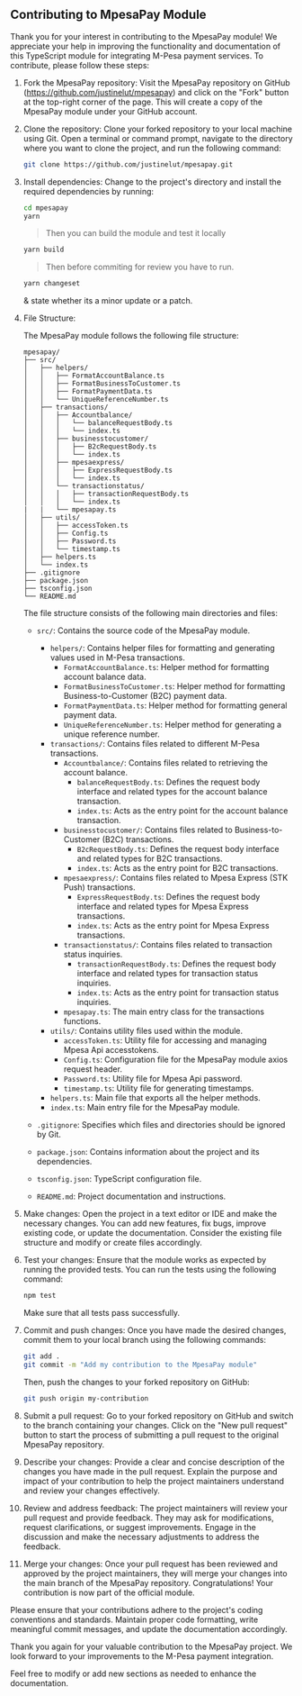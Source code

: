 ## Contributing to MpesaPay Module

Thank you for your interest in contributing to the MpesaPay module! We appreciate your help in improving the functionality and documentation of this TypeScript module for integrating M-Pesa payment services. To contribute, please follow these steps:

1. Fork the MpesaPay repository: Visit the MpesaPay repository on GitHub (https://github.com/justinelut/mpesapay) and click on the "Fork" button at the top-right corner of the page. This will create a copy of the MpesaPay module under your GitHub account.

2. Clone the repository: Clone your forked repository to your local machine using Git. Open a terminal or command prompt, navigate to the directory where you want to clone the project, and run the following command:

   ```bash
   git clone https://github.com/justinelut/mpesapay.git
   ```

3. Install dependencies: Change to the project's directory and install the required dependencies by running:

   ```bash
   cd mpesapay
   yarn 
   ```

   > Then you can build the module and test it locally
   ```bash
   yarn build
   ```

   > Then before commiting for review you have to run.
   ```bash
   yarn changeset
   ```

   & state whether its a minor update or a patch.


4. File Structure:

   The MpesaPay module follows the following file structure:

   ```
   mpesapay/
   ├── src/
   │   ├── helpers/
   │   │   ├── FormatAccountBalance.ts
   │   │   ├── FormatBusinessToCustomer.ts
   │   │   ├── FormatPaymentData.ts
   │   │   └── UniqueReferenceNumber.ts
   │   ├── transactions/
   │   │   ├── Accountbalance/
   │   │   │   └── balanceRequestBody.ts
   │   │   │   └── index.ts
   │   │   ├── businesstocustomer/
   │   │   │   ├── B2cRequestBody.ts
   │   │   │   └── index.ts
   │   │   ├── mpesaexpress/
   │   │   │   ├── ExpressRequestBody.ts
   │   │   │   └── index.ts
   │   │   └── transactionstatus/
   │   │   │   ├── transactionRequestBody.ts
   │   │   │   └── index.ts
   |   |   └── mpesapay.ts
   │   ├── utils/
   │   │   ├── accessToken.ts
   │   │   ├── Config.ts
   │   │   ├── Password.ts
   │   │   └── timestamp.ts
   │   ├── helpers.ts
   │   └── index.ts
   ├── .gitignore
   ├── package.json
   ├── tsconfig.json
   └── README.md
   ```

   The file structure consists of the following main directories and files:

   - `src/`: Contains the source code of the MpesaPay module.
     - `helpers/`: Contains helper files for formatting and generating values used in M-Pesa transactions.
       - `FormatAccountBalance.ts`: Helper method for formatting account balance data.
       - `FormatBusinessToCustomer.ts`: Helper method for formatting Business-to-Customer (B2C) payment data.
       - `FormatPaymentData.ts`: Helper method for formatting general payment data.
       - `UniqueReferenceNumber.ts`: Helper method for generating a unique reference number.
     - `transactions/`: Contains files related to different M-Pesa transactions.
       - `Accountbalance/`: Contains files related to retrieving the account balance.
         - `balanceRequestBody.ts`: Defines the request body interface and related types for the account balance transaction.
         - `index.ts`: Acts as the entry point for the account balance transaction.
       - `businesstocustomer/`: Contains files related to Business-to-Customer (B2C) transactions.
         - `B2cRequestBody.ts`: Defines the request body interface and related types for B2C transactions.
         - `index.ts`: Acts as the entry point for B2C transactions.
       - `mpesaexpress/`: Contains files related to Mpesa Express (STK Push) transactions.
         - `ExpressRequestBody.ts`: Defines the request body interface and related types for Mpesa Express transactions.
         - `index.ts`: Acts as the entry point for Mpesa Express transactions.
       - `transactionstatus/`: Contains files related to transaction status inquiries.
         - `transactionRequestBody.ts`: Defines the request body interface and related types for transaction status inquiries.
         - `index.ts`: Acts as the entry point for transaction status inquiries.
       - `mpesapay.ts`: The main entry class for the transactions functions.
     - `utils/`: Contains utility files used within the module.
       - `accessToken.ts`: Utility file for accessing and managing Mpesa Api accesstokens.
       - `Config.ts`: Configuration file for the MpesaPay module axios request header.
       - `Password.ts`: Utility file for Mpesa Api password.
       - `timestamp.ts`: Utility file for generating timestamps.
     - `helpers.ts`: Main file that exports all the helper methods.
     - `index.ts`: Main entry file for the MpesaPay module.

   - `.gitignore`: Specifies which files and directories should be ignored by Git.
   - `package.json`: Contains information about the project and its dependencies.
   - `tsconfig.json`: TypeScript configuration file.
   - `README.md`: Project documentation and instructions.

5. Make changes: Open the project in a text editor or IDE and make the necessary changes. You can add new features, fix bugs, improve existing code, or update the documentation. Consider the existing file structure and modify or create files accordingly.

6. Test your changes: Ensure that the module works as expected by running the provided tests. You can run the tests using the following command:

   ```bash
   npm test
   ```

   Make sure that all tests pass successfully.

7. Commit and push changes: Once you have made the desired changes, commit them to your local branch using the following commands:

   ```bash
   git add .
   git commit -m "Add my contribution to the MpesaPay module"
   ```

   Then, push the changes to your forked repository on GitHub:

   ```bash
   git push origin my-contribution
   ```

8. Submit a pull request: Go to your forked repository on GitHub and switch to the branch containing your changes. Click on the "New pull request" button to start the process of submitting a pull request to the original MpesaPay repository.

9. Describe your changes: Provide a clear and concise description of the changes you have made in the pull request. Explain the purpose and impact of your contribution to help the project maintainers understand and review your changes effectively.

10. Review and address feedback: The project maintainers will review your pull request and provide feedback. They may ask for modifications, request clarifications, or suggest improvements. Engage in the discussion and make the necessary adjustments to address the feedback.

11. Merge your changes: Once your pull request has been reviewed and approved by the project maintainers, they will merge your changes into the main branch of the MpesaPay repository. Congratulations! Your contribution is now part of the official module.

Please ensure that your contributions adhere to the project's coding conventions and standards. Maintain proper code formatting, write meaningful commit messages, and update the documentation accordingly.

Thank you again for your valuable contribution to the MpesaPay project. We look forward to your improvements to the M-Pesa payment integration.

Feel free to modify or add new sections as needed to enhance the documentation.
